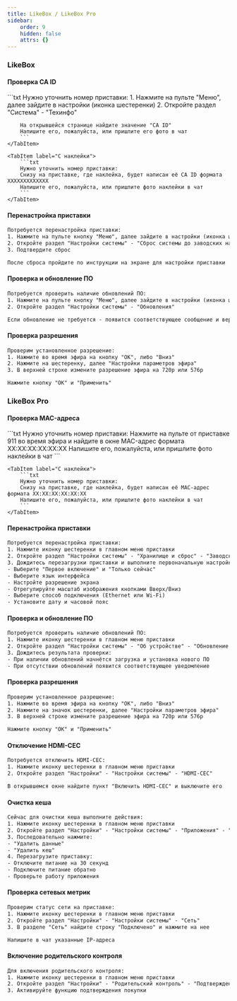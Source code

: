 ```yaml
---
title: LikeBox / LikeBox Pro
sidebar:
    order: 9
    hidden: false
    attrs: {}
---
```



### LikeBox

<LinkCard title="Открыть приставку" href="https://clever.ertelecom.ru/content/space/4/article/4807"
                    description="Открыть приставку в базе знаний" target="_blank"/>

#### Проверка CA ID

<Tabs>
    <TabItem label="Через настройки">
        ```txt
        Нужно уточнить номер приставки:
        1. Нажмите на пульте "Меню", далее зайдите в настройки (иконка шестеренки)
        2. Откройте раздел "Система" - "Техинфо"

        На открывшейся странице найдите значение "CA ID"
        Напишите его, пожалуйста, или пришлите его фото в чат
        ```
    </TabItem>

    <TabItem label="С наклейки">
        ```txt
        Нужно уточнить номер приставки:
        Снизу на приставке, где наклейка, будет написан её CA ID формата XXXXXXXXXXXXX
        Напишите его, пожалуйста, или пришлите фото наклейки в чат
        ```
    </TabItem>
</Tabs>

#### Перенастройка приставки

```txt
Потребуется перенастройка приставки:
1. Нажмите на пульте кнопку "Меню", далее зайдите в настройки (иконка шестеренки)
2. Откройте раздел "Настройки системы" - "Сброс системы до заводских настроек"
3. Подтвердите сброс

После сброса пройдите по инструкции на экране для настройки приставки
```

#### Проверка и обновление ПО

```txt
Потребуется проверить наличие обновлений ПО:
1. Нажмите на пульте кнопку "Меню", далее зайдите в настройки (иконка шестеренки)
2. Откройте раздел "Настройки системы" - "Обновления"

Если обновление не требуется - появится соответствующее сообщение и версия установленного ПО
```

#### Проверка разрешения

```txt
Проверим установленное разрешение:
1. Нажмите во время эфира на кнопку "ОК", либо "Вниз"
2. Нажмите на шестеренку, далее "Настройки параметров эфира"
3. В верхней строке измените разрешение эфира на 720p или 576p

Нажмите кнопку "ОК" и "Применить"
```

### LikeBox Pro

<LinkCard title="Открыть приставку" href="https://clever.ertelecom.ru/content/space/4/article/4803"
                    description="Открыть приставку в базе знаний" target="_blank"/>

#### Проверка MAC-адреса

<Tabs>
    <TabItem label="Через настройки">
        ```txt
        Нужно уточнить номер приставки:
        Нажмите на пульте от приставке 911 во время эфира и найдите в окне MAC-адрес формата XX:XX:XX:XX:XX:XX
        Напишите его, пожалуйста, или пришлите фото наклейки в чат
        ```
    </TabItem>

    <TabItem label="С наклейки">
        ```txt
        Нужно уточнить номер приставки:
        Снизу на приставке, где наклейка, будет написан её MAC-адрес формата XX:XX:XX:XX:XX:XX
        Напишите его, пожалуйста, или пришлите фото наклейки в чат
        ```
    </TabItem>
</Tabs>

#### Перенастройка приставки

```txt
Потребуется перенастройка приставки:
1. Нажмите иконку шестеренки в главном меню приставки
2. Откройте раздел "Настройки системы" - "Хранилище и сброс" - "Заводские настройки" - "Удалить все"
3. Дождитесь перезагрузки приставки и выполните первоначальную настройку:
- Выберите "Первое включение" и "Только сейчас"
- Выберите язык интерфейса
- Настройте разрешение экрана
- Отрегулируйте масштаб изображения кнопками Вверх/Вниз
- Выберите способ подключения (Ethernet или Wi-Fi)
- Установите дату и часовой пояс
```

#### Проверка и обновление ПО

```txt
Потребуется проверить наличие обновлений ПО:
1. Нажмите иконку шестеренки в главном меню приставки
2. Откройте раздел "Настройки системы" - "Об устройстве" - "Обновление системы" - "Проверить наличие обновлений"
3. Дождитесь результата проверки:
- При наличии обновлений начнётся загрузка и установка нового ПО
- При отсутствии обновлений появится соответствующее уведомление
```

#### Проверка разрешения

```txt
Проверим установленное разрешение:
1. Нажмите во время эфира на кнопку "ОК", либо "Вниз"
2. Нажмите на значок шестеренки, далее "Настройки параметров эфира"
3. В верхней строке измените разрешение эфира на 720p или 576p

Нажмите кнопку "ОК" и "Применить"
```

#### Отключение HDMI-CEC

```txt
Потребуется отключить HDMI-CEC:
1. Нажмите иконку шестеренки в главном меню приставки
2. Откройте раздел "Настройки" - "Настройки системы" - "HDMI-CEC"

В открывшемся окне найдите пункт "Включить HDMI-CEC" и выключите его
```

#### Очистка кеша

```txt
Сейчас для очистки кеша выполните действия:
1. Нажмите иконку шестеренки в главном меню приставки
2. Откройте раздел "Настройки" - "Настройки системы" - "Приложения" - "Movix Pro"
3. Последовательно нажмите:
- "Удалить данные"
- "Удалить кеш"
4. Перезагрузите приставку:
- Отключите питание на 30 секунд
- Подключите питание обратно
- Проверьте работу приложения
```

#### Проверка сетевых метрик

```txt
Проверим статус сети на приставке:
1. Нажмите иконку шестеренки в главном меню приставки
2. Откройте раздел "Настройки" - "Настройки системы" - "Сеть"
3. В разделе "Сеть" найдите строку "Подключено" и нажмите на нее

Напишите в чат указанные IP-адреса
```

#### Включение родительского контроля

```txt
Для включения родительского контроля:
1. Нажмите иконку шестеренки в главном меню приставки
2. Откройте раздел "Настройки" - "Родительский контроль" - "Подтверждение покупки Пин-кодом"
3. Активируйте функцию подтверждения покупки
```
